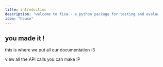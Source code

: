 ```yaml
---
title: introduction
description: "welcome to fixa - a python package for testing and evaluating AI voice agents"
icon: "house"
---
```


## you made it !

this is where we put all our documentation :3

<Card title="API reference" icon="code" href="/api-reference">
  view all the API calls you can make :P
</Card>
